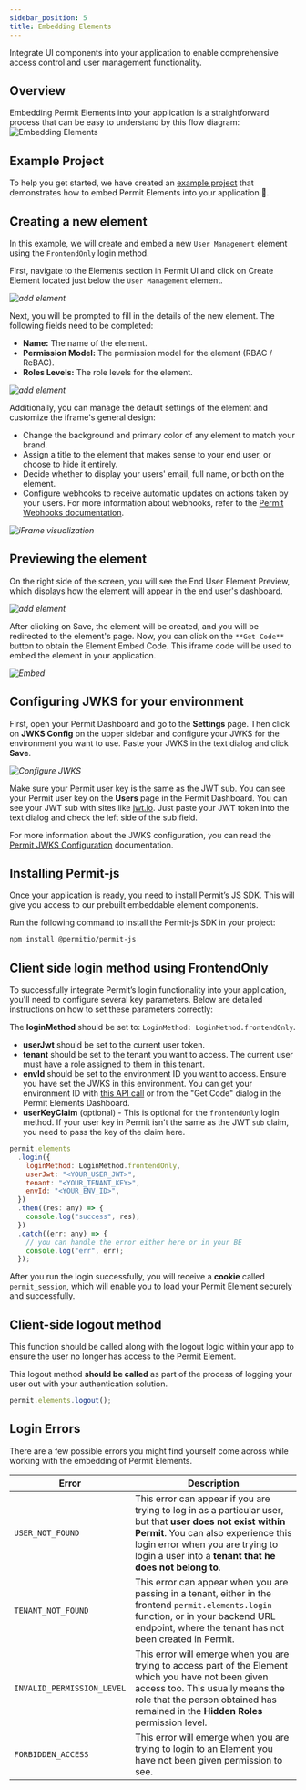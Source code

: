 ```yaml
---
sidebar_position: 5
title: Embedding Elements
---
```



Integrate UI components into your application to enable comprehensive access control and user management functionality.

## Overview
Embedding Permit Elements into your application is a straightforward process that can be easy to understand by this flow diagram:
![Embedding Elements](/img/elements/flow-elements.png)

## Example Project

To help you get started, we have created an [example project](https://github.com/permitio/permit-demo-element) that demonstrates how to embed Permit Elements into your application 🚀.

## Creating a new element

In this example, we will create and embed a new `User Management` element using the `FrontendOnly` login method.

First, navigate to the Elements section in Permit UI and click on Create Element located just below the `User Management` element.

_![add element](/img/elements/user-management/CreateElement.png)_

Next, you will be prompted to fill in the details of the new element. The following fields need to be completed:

- **Name:** The name of the element.
- **Permission Model:** The permission model for the element (RBAC / ReBAC).
- **Roles Levels:** The role levels for the element.

_![add element](/img/elements/user-management/ElementsFormEdit.png)_

Additionally, you can manage the default settings of the element and customize the iframe's general design:

- Change the background and primary color of any element to match your brand.
- Assign a title to the element that makes sense to your end user, or choose to hide it entirely.
- Decide whether to display your users' email, full name, or both on the element.
- Configure webhooks to receive automatic updates on actions taken by your users. For more information about webhooks, refer to
  the [Permit Webhooks documentation](/embeddable-uis/element/user-management/#configure-your-webhook).

_![iFrame visualization](/img/elements/user-management/IFrameDesign.png)_

## Previewing the element

On the right side of the screen, you will see the End User Element Preview, which displays how the element will appear in the
end user's dashboard.

_![add element](/img/elements/user-management/ElementPreview.png)_

After clicking on Save, the element will be created, and you will be redirected to the element's page. Now, you can click on the
`**Get Code**` button to obtain the Element Embed Code. This iframe code will be used to embed the element in your application.

_![Embed](/img/elements/user-management/EmbedCode.png)_

## Configuring JWKS for your environment

First, open your Permit Dashboard and go to the **Settings** page. Then click on **JWKS Config** on the upper sidebar and configure
your JWKS for the environment you want to use. Paste your JWKS in the text dialog and click **Save**.

_![Configure JWKS](/img/elements/user-management/ConfigureJwks.png)_

Make sure your Permit user key is the same as the JWT sub. You can see your Permit user key on the **Users** page in the Permit
Dashboard. You can see your JWT sub with sites like [jwt.io](https://jwt.io/). Just paste your JWT token into the text dialog
and check the left side of the sub field.

For more information about the JWKS configuration, you can read the [Permit JWKS Configuration](/foaz/fetching-jwks/#what-are-jwks)
documentation.

## Installing Permit-js

Once your application is ready, you need to install Permit’s JS SDK. This will give you access to our prebuilt embeddable element
components.

Run the following command to install the Permit-js SDK in your project:

```bash
npm install @permitio/permit-js
```

## Client side login method using FrontendOnly

To successfully integrate Permit’s login functionality into your application, you'll need to configure several key parameters.
Below are detailed instructions on how to set these parameters correctly:

The **loginMethod** should be set to: `LoginMethod: LoginMethod.frontendOnly`.

- **userJwt** should be set to the current user token.
- **tenant** should be set to the tenant you want to access. The current user must have a role assigned to them in this tenant.
- **envId** should be set to the environment ID you want to access. Ensure you have set the JWKS in this environment. You can get your environment ID with [this API call](https://api.permit.io/v2/redoc#tag/Environments/operation/list_environments) or from the "Get Code" dialog in the Permit Elements Dashboard.
- **userKeyClaim** (optional) - This is optional for the `frontendOnly` login method. If your user key in Permit isn't the same as the JWT `sub` claim, you need to pass the key of the claim here.

```javascript
permit.elements
  .login({
    loginMethod: LoginMethod.frontendOnly,
    userJwt: "<YOUR_USER_JWT>",
    tenant: "<YOUR_TENANT_KEY>",
    envId: "<YOUR_ENV_ID>",
  })
  .then((res: any) => {
    console.log("success", res);
  })
  .catch((err: any) => {
    // you can handle the error either here or in your BE
    console.log("err", err);
  });
```

After you run the login successfully, you will receive a **cookie** called `permit_session`, which will enable you to load your
Permit Element securely and successfully.

## Client-side logout method

This function should be called along with the logout logic within your app to ensure the user no longer has access to the
Permit Element.

This logout method **should be called** as part of the process of logging your user out with your authentication solution.

```javascript
permit.elements.logout();
```

## Login Errors

There are a few possible errors you might find yourself come across while working with the embedding of Permit Elements.

| Error                      | Description                                                                                                                                                                                                                                        |
| -------------------------- | -------------------------------------------------------------------------------------------------------------------------------------------------------------------------------------------------------------------------------------------------- |
| `USER_NOT_FOUND`           | This error can appear if you are trying to log in as a particular user, but that **user does not exist within Permit**. You can also experience this login error when you are trying to login a user into a **tenant that he does not belong to**. |
| `TENANT_NOT_FOUND`         | This error can appear when you are passing in a tenant, either in the frontend `permit.elements.login` function, or in your backend URL endpoint, where the tenant has not been created in Permit.                                                 |
| `INVALID_PERMISSION_LEVEL` | This error will emerge when you are trying to access part of the Element which you have not been given access too. This usually means the role that the person obtained has remained in the **Hidden Roles** permission level.                     |
| `FORBIDDEN_ACCESS`         | This error will emerge when you are trying to login to an Element you have not been given permission to see.                                                                                                                                       |
